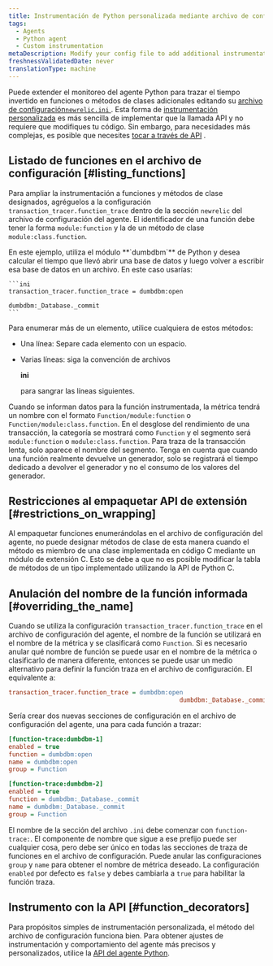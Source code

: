 ```yaml
---
title: Instrumentación de Python personalizada mediante archivo de configuración
tags:
  - Agents
  - Python agent
  - Custom instrumentation
metaDescription: Modify your config file to add additional instrumentation to a monitored application when using the Python agent.
freshnessValidatedDate: never
translationType: machine
---
```


Puede extender el monitoreo del agente Python para trazar el tiempo invertido en funciones o métodos de clases adicionales editando su [archivo de configuración`newrelic.ini` ](/docs/apm/agents/python-agent/configuration/python-agent-configuration/#agent-configuration-file). Esta forma de [instrumentación personalizada](/docs/python/python-custom-instrumentation) es más sencilla de implementar que la llamada API y no requiere que modifiques tu código. Sin embargo, para necesidades más complejas, es posible que necesites [tocar a través de API](/docs/python/python-instrumentation-by-api) .

## Listado de funciones en el archivo de configuración [#listing_functions]

Para ampliar la instrumentación a funciones y métodos de clase designados, agréguelos a la configuración `transaction_tracer.function_trace` dentro de la sección `newrelic` del archivo de configuración del agente. El identificador de una función debe tener la forma `module:function` y la de un método de clase `module:class.function`.

<CollapserGroup>
  <Collapser
    id="dumdbm-example"
    title="Usando tontodbm"
  >
    En este ejemplo, utiliza el módulo <DNT>**`dumbdbm`**</DNT> de Python y desea calcular el tiempo que llevó abrir una base de datos y luego volver a escribir esa base de datos en un archivo. En este caso usarías:

    ```ini
    transaction_tracer.function_trace = dumbdbm:open
                                                   dumbdbm:_Database._commit
    ```
  </Collapser>
</CollapserGroup>

Para enumerar más de un elemento, utilice cualquiera de estos métodos:

* Una línea: Separe cada elemento con un espacio.

* Varias líneas: siga la convención de archivos

  <DNT>**ini**</DNT>

  para sangrar las líneas siguientes.

Cuando se informan datos para la función instrumentada, la métrica tendrá un nombre con el formato `Function/module:function` o `Function/module:class.function`. En el desglose del rendimiento de una transacción, la categoría se mostrará como `Function` y el segmento será `module:function` o `module:class.function`. Para traza de la transacción lenta, solo aparece el nombre del segmento. Tenga en cuenta que cuando una función realmente devuelve un generador, solo se registrará el tiempo dedicado a devolver el generador y no el consumo de los valores del generador.

## Restricciones al empaquetar API de extensión [#restrictions_on_wrapping]

Al empaquetar funciones enumerándolas en el archivo de configuración del agente, no puede designar métodos de clase de esta manera cuando el método es miembro de una clase implementada en código C mediante un módulo de extensión C. Esto se debe a que no es posible modificar la tabla de métodos de un tipo implementado utilizando la API de Python C.

## Anulación del nombre de la función informada [#overriding_the_name]

Cuando se utiliza la configuración `transaction_tracer.function_trace` en el archivo de configuración del agente, el nombre de la función se utilizará en el nombre de la métrica y se clasificará como `Function`. Si es necesario anular qué nombre de función se puede usar en el nombre de la métrica o clasificarlo de manera diferente, entonces se puede usar un medio alternativo para definir la función traza en el archivo de configuración. El equivalente a:

```ini
transaction_tracer.function_trace = dumbdbm:open
                                               dumbdbm:_Database._commit
```

Sería crear dos nuevas secciones de configuración en el archivo de configuración del agente, una para cada función a trazar:

```ini
[function-trace:dumbdbm-1]
enabled = true
function = dumbdbm:open
name = dumbdbm:open
group = Function

[function-trace:dumbdbm-2]
enabled = true
function = dumbdbm:_Database._commit
name = dumbdbm:_Database._commit
group = Function
```

El nombre de la sección del archivo `.ini` debe comenzar con `function-trace:`. El componente de nombre que sigue a ese prefijo puede ser cualquier cosa, pero debe ser único en todas las secciones de traza de funciones en el archivo de configuración. Puede anular las configuraciones `group` y `name` para obtener el nombre de métrica deseado. La configuración `enabled` por defecto es `false` y debes cambiarla a `true` para habilitar la función traza.

## Instrumento con la API [#function_decorators]

Para propósitos simples de instrumentación personalizada, el método del archivo de configuración funciona bien. Para obtener ajustes de instrumentación y comportamiento del agente más precisos y personalizados, utilice la [API del agente Python](/docs/agents/python-agent/api/python-agent-api-guide).